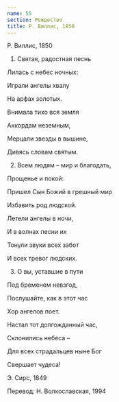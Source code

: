 ```yaml
---
name: 55
section: Рождество
title: Р. Виллис, 1850
---
```

Р. Виллис, 1850


1. Святая, радостная песнь

Лилась с небес ночных:

Играли ангелы хвалу

На арфах золотых.

Внимала тихо вся земля

Аккордам неземным,

Мерцали звезды в вышине,

Дивясь словам святым.


2. Всем людям – мир и благодать,

Прощенье и покой:

Пришел Сын Божий в грешный мир

Избавить род людской.

Летели ангелы в ночи,

И в волнах песни их

Тонули звуки всех забот

И всех тревог людских.


3. О вы, уставшие в пути

Под бременем невзгод,

Послушайте, как в этот час

Хор ангелов поет.

Настал тот долгожданный час,

Склонились небеса –

Для всех страдальцев ныне Бог

Свершает чудеса!


Э. Сирс, 1849

Перевод: Н. Волкославская, 1994